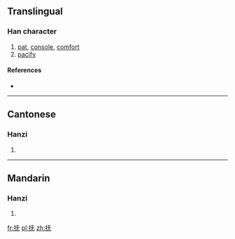 {{also|撫}}
==Translingual==

===Han character===
{{Han char|rn=64|rad=手|as=04|sn=7|four=|canj=手一大山 (QMKU)}}

# [[pat]], [[console]], [[comfort]]
# [[pacify]]

====References====
* {{Han ref|kx=0422.120|dkj=11897|dj=0770.060|hdz=31833.030|uh=629A|ud=25242}}

----

==Cantonese==

===Hanzi===
{{yue-hanzi|jyut=|y=fu2|tra=撫}}

# {{defn|Cantonese|sort=手04}}

----

==Mandarin==

===Hanzi===
{{cmn-hanzi|tra=撫|pin=[[fǔ]] ([[fu3]]), [[hū]] ([[hu1]])|wg=fu<sup>3</sup>, hu<sup>1</sup>}}

# {{defn|Mandarin|sort=手04}}

[[fr:抚]]
[[pl:抚]]
[[zh:抚]]